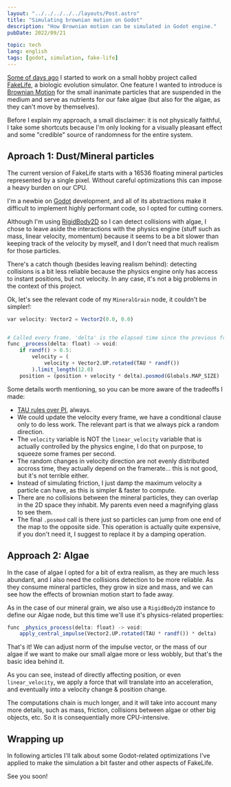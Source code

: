 ```yaml
---
layout: "../../../../../layouts/Post.astro"
title: "Simulating brownian motion on Godot"
description: "How Brownian motion can be simulated in Godot engine."
pubDate: 2022/09/21

topic: tech
lang: english
tags: [godot, simulation, fake-life]
---
```


[Some of days ago](https://castarco.itch.io/fakelife/devlog/429445/first-release-pre-alpha)
I started to work on a small hobby project called [FakeLife](https://castarco.itch.io/fakelife),
a biologic evolution simulator. One feature I wanted to introduce is
[Brownian Motion](https://en.wikipedia.org/wiki/Brownian_motion) for the small
inanimate particles that are suspended in the medium and serve as nutrients for
our fake algae (but also for the algae, as they can't move by themselves).

Before I explain my approach, a small disclaimer: it is not physically faithful,
I take some shortcuts because I'm only looking for a visually pleasant effect
and some "credible" source of randomness for the entire system.

## Aproach 1: Dust/Mineral particles

The current version of FakeLife starts with a 16536 floating mineral particles
represented by a single pixel. Without careful optimizations this can impose a
heavy burden on our CPU.

I'm a newbie on [Godot](https://godotengine.org/) development, and all of its
abstractions make it difficult to implement highly performant code, so I opted
for cutting corners.

Although I'm using
[RigidBody2D](https://docs.godotengine.org/en/stable/tutorials/physics/physics_introduction.html?highlight=rigidbody2d#rigidbody2d)
so I can detect collisions with algae, I chose to leave aside the interactions
with the physics engine (stuff such as mass, linear velocity, momentum) because
it seems to be a bit slower than keeping track of the velocity by myself, and I
don't need that much realism for those particles.

There's a catch though (besides leaving realism behind): detecting collisions is
a bit less reliable because the physics engine only has access to instant
positions, but not velocity. In any case, it's not a big problems in the context
of this project.

Ok, let's see the relevant code of my `MineralGrain` node, it couldn't be simpler!:

```julia
var velocity: Vector2 = Vector2(0.0, 0.0)


# Called every frame. 'delta' is the elapsed time since the previous frame.
func _process(delta: float) -> void:
	if randf() > 0.5:
		velocity = (
			velocity + Vector2.UP.rotated(TAU * randf())
		).limit_length(12.0)
	position = (position + velocity * delta).posmod(Globals.MAP_SIZE)
```

Some details worth mentioning, so you can be more aware of the tradeoffs I made:

- [TAU rules over PI](https://treelight.com/essays/ideas/the-way-of-the-tau-better-than-pi/),
  always.
- We could update the velocity every frame, we have a conditional clause only to
  do less work. The relevant part is that we always pick a random direction.
- The `velocity` variable is NOT the `linear_velocity` variable that is actually
  controlled by the physics engine, I do that on purpose, to squeeze some frames
  per second.
- The random changes in velocity direction are not evenly distributed accross
  time, they actually depend on the framerate... this is not good, but it's not
  terrible either.
- Instead of simulating friction, I just damp the maximum velocity a particle
  can have, as this is simpler & faster to compute.
- There are no collisions between the mineral particles, they can overlap in the
  2D space they inhabit. My parents even need a magnifying glass to see them.
- The final `.posmod` call is there just so particles can jump from one end of
  the map to the opposite side. This operation is actually quite expensive, if
  you don't need it, I suggest to replace it by a damping operation.

## Approach 2: Algae

In the case of algae I opted for a bit of extra realism, as they are much less
abundant, and I also need the collisions detection to be more reliable. As they
consume mineral particles, they grow in size and mass, and we can see how the
effects of brownian motion start to fade away.

As in the case of our mineral grain, we also use a `RigidBody2D` instance to
define our Algae node, but this time we'll use it's physics-related properties:

```julia
func _physics_process(delta: float) -> void:
	apply_central_impulse(Vector2.UP.rotated(TAU * randf()) * delta)
```

That's it! We can adjust norm of the impulse vector, or the mass of our algae
if we want to make our small algae more or less wobbly, but that's the basic
idea behind it.

As you can see, instead of directly affecting position, or even
`linear_velocity`, we apply a force that will translate into an acceleration,
and eventually into a velocity change & position change.

The computations chain is much longer, and it will take into account many more
details, such as mass, friction, collisions between algae or other big objects,
etc. So it is consequentially more CPU-intensive.

## Wrapping up

In following articles I'll talk about some Godot-related optimizations I've
applied to make the simulation a bit faster and other aspects of FakeLife.

See you soon!

